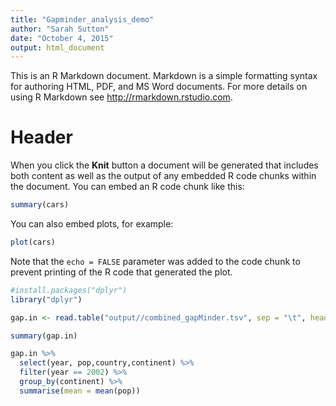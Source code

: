 ```yaml
---
title: "Gapminder_analysis_demo"
author: "Sarah Sutton"
date: "October 4, 2015"
output: html_document
---
```


This is an R Markdown document. Markdown is a simple formatting syntax for authoring HTML, PDF, and MS Word documents. For more details on using R Markdown see <http://rmarkdown.rstudio.com>.

# Header

When you click the **Knit** button a document will be generated that includes both content as well as the output of any embedded R code chunks within the document. You can embed an R code chunk like this:

```r
summary(cars)
```

You can also embed plots, for example:

```r
plot(cars)
```

Note that the `echo = FALSE` parameter was added to the code chunk to prevent printing of the R code that generated the plot.


```r
#install.packages("dplyr")
library("dplyr")
```

```r
gap.in <- read.table("output//combined_gapMinder.tsv", sep = "\t", header=TRUE)

summary(gap.in)

gap.in %>% 
  select(year, pop,country,continent) %>%
  filter(year == 2002) %>%
  group_by(continent) %>%
  summarise(mean = mean(pop))


```